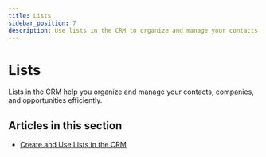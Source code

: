```yaml
---
title: Lists
sidebar_position: 7
description: Use lists in the CRM to organize and manage your contacts and companies.
---
```


# Lists

Lists in the CRM help you organize and manage your contacts, companies, and opportunities efficiently.

## Articles in this section

- [Create and Use Lists in the CRM](./create-and-use-lists.mdx)
